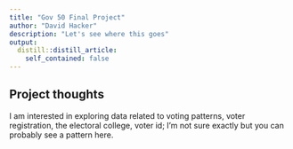 ```yaml
---
title: "Gov 50 Final Project"
author: "David Hacker"
description: "Let's see where this goes"
output:
  distill::distill_article:
    self_contained: false
---
```




## Project thoughts

I am interested in exploring data related to voting patterns, voter registration,
the electoral college, voter id; I'm not sure exactly but you can probably see a pattern here.